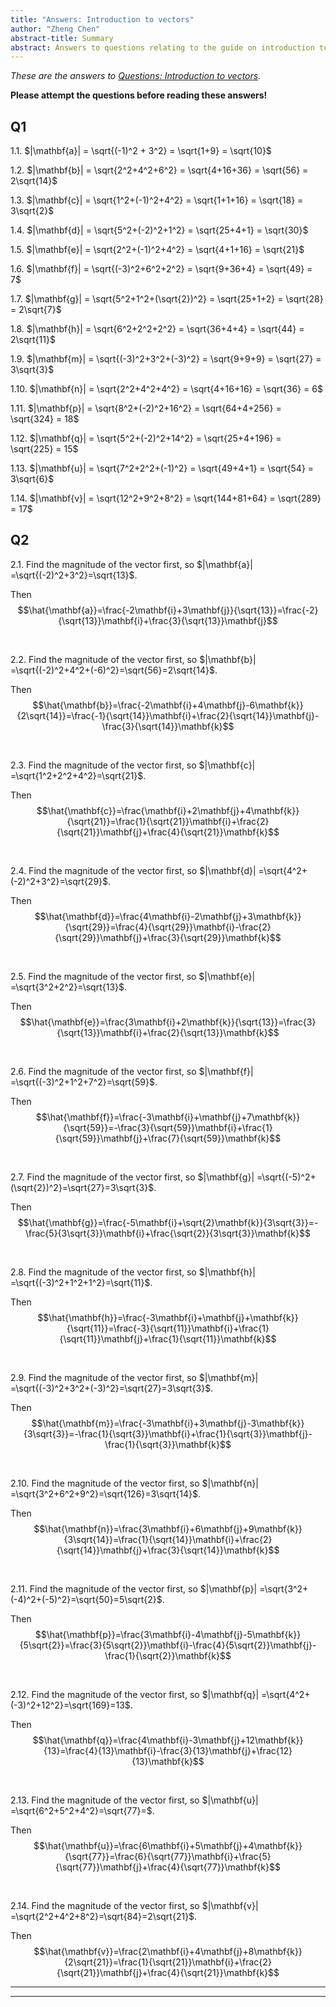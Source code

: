```yaml
---
title: "Answers: Introduction to vectors"
author: "Zheng Chen"
abstract-title: Summary
abstract: Answers to questions relating to the guide on introduction to vectors.
---
```


*These are the answers to [Questions: Introduction to vectors](../questions/qs-introductiontovectors.qmd).* 

**Please attempt the questions before reading these answers!**

<!-- ## Q1 {.unnumbered} -->

<!-- Are these vectors parallel? -->

<!-- 1.1. $\overrightarrow{CD}=\begin{pmatrix}6\\2\end{pmatrix}=2\begin{pmatrix}3\\1\end{pmatrix}$ so $\overrightarrow{CD}$ is a multiple of $\overrightarrow{AB}$ so they are parallel to each other. -->

<!-- 1.2. You can use factorisation to get $\overrightarrow{EF}=\begin{pmatrix}6x\\-3y\end{pmatrix}=3\begin{pmatrix}2x\\-y\end{pmatrix}$ thus showing that it is a multiple and therefore parallel. -->

<!-- 1.3. You can show that $\overrightarrow{BC}=\begin{pmatrix}8\\-4\end{pmatrix}=4\begin{pmatrix}2\\-1\end{pmatrix}$ therefore being a multiple, so they are parallel. -->

<!-- 1.4. Since $\begin{pmatrix}4\\2\\0\end{pmatrix}$ is not a multiple of $\begin{pmatrix}8\\-4\\0\end{pmatrix}$, so $\overrightarrow{DE}$ is not parallel to $\overrightarrow{BC}$. -->

<!-- 1.5.  $\overrightarrow{MO}=\begin{pmatrix}6\\8\\10\end{pmatrix}=-2\begin{pmatrix}-3\\-4\\-5\end{pmatrix}$ so they are parallel. -->


## Q1 {-}

1.1. $|\mathbf{a}| = \sqrt{(-1)^2 + 3^2} = \sqrt{1+9} = \sqrt{10}$

1.2. $|\mathbf{b}| = \sqrt{2^2+4^2+6^2} = \sqrt{4+16+36} = \sqrt{56} = 2\sqrt{14}$

1.3. $|\mathbf{c}| = \sqrt{1^2+(-1)^2+4^2} = \sqrt{1+1+16} = \sqrt{18} = 3\sqrt{2}$

1.4. $|\mathbf{d}| = \sqrt{5^2+(-2)^2+1^2} = \sqrt{25+4+1} = \sqrt{30}$

1.5. $|\mathbf{e}| = \sqrt{2^2+(-1)^2+4^2} = \sqrt{4+1+16} = \sqrt{21}$

1.6. $|\mathbf{f}| = \sqrt{(-3)^2+6^2+2^2} = \sqrt{9+36+4} = \sqrt{49} = 7$

1.7. $|\mathbf{g}| = \sqrt{5^2+1^2+(\sqrt{2})^2} = \sqrt{25+1+2} = \sqrt{28} = 2\sqrt{7}$

1.8. $|\mathbf{h}| = \sqrt{6^2+2^2+2^2} = \sqrt{36+4+4} = \sqrt{44} = 2\sqrt{11}$

1.9. $|\mathbf{m}| = \sqrt{(-3)^2+3^2+(-3)^2} = \sqrt{9+9+9} = \sqrt{27} = 3\sqrt{3}$

1.10. $|\mathbf{n}| = \sqrt{2^2+4^2+4^2} = \sqrt{4+16+16} = \sqrt{36} = 6$

1.11. $|\mathbf{p}| = \sqrt{8^2+(-2)^2+16^2} = \sqrt{64+4+256} = \sqrt{324} = 18$

1.12. $|\mathbf{q}| = \sqrt{5^2+(-2)^2+14^2} = \sqrt{25+4+196} = \sqrt{225} = 15$

1.13. $|\mathbf{u}| = \sqrt{7^2+2^2+(-1)^2} = \sqrt{49+4+1} = \sqrt{54} = 3\sqrt{6}$

1.14. $|\mathbf{v}| = \sqrt{12^2+9^2+8^2} = \sqrt{144+81+64} = \sqrt{289} = 17$


## Q2 {-}

2.1. Find the magnitude of the vector first, so $|\mathbf{a}| =\sqrt{(-2)^2+3^2}=\sqrt{13}$. 

Then $$\hat{\mathbf{a}}=\frac{-2\mathbf{i}+3\mathbf{j}}{\sqrt{13}}=\frac{-2}{\sqrt{13}}\mathbf{i}+\frac{3}{\sqrt{13}}\mathbf{j}$$

 

2.2. Find the magnitude of the vector first, so $|\mathbf{b}| =\sqrt{(-2)^2+4^2+(-6)^2}=\sqrt{56}=2\sqrt{14}$.

Then $$\hat{\mathbf{b}}=\frac{-2\mathbf{i}+4\mathbf{j}-6\mathbf{k}}{2\sqrt{14}}=\frac{-1}{\sqrt{14}}\mathbf{i}+\frac{2}{\sqrt{14}}\mathbf{j}-\frac{3}{\sqrt{14}}\mathbf{k}$$

 

2.3. Find the magnitude of the vector first, so $|\mathbf{c}| =\sqrt{1^2+2^2+4^2}=\sqrt{21}$.

Then $$\hat{\mathbf{c}}=\frac{\mathbf{i}+2\mathbf{j}+4\mathbf{k}}{\sqrt{21}}=\frac{1}{\sqrt{21}}\mathbf{i}+\frac{2}{\sqrt{21}}\mathbf{j}+\frac{4}{\sqrt{21}}\mathbf{k}$$

 

2.4. Find the magnitude of the vector first, so $|\mathbf{d}| =\sqrt{4^2+(-2)^2+3^2}=\sqrt{29}$. 

Then $$\hat{\mathbf{d}}=\frac{4\mathbf{i}-2\mathbf{j}+3\mathbf{k}}{\sqrt{29}}=\frac{4}{\sqrt{29}}\mathbf{i}-\frac{2}{\sqrt{29}}\mathbf{j}+\frac{3}{\sqrt{29}}\mathbf{k}$$

 

2.5. Find the magnitude of the vector first, so $|\mathbf{e}| =\sqrt{3^2+2^2}=\sqrt{13}$. 

Then $$\hat{\mathbf{e}}=\frac{3\mathbf{i}+2\mathbf{k}}{\sqrt{13}}=\frac{3}{\sqrt{13}}\mathbf{i}+\frac{2}{\sqrt{13}}\mathbf{k}$$

 

2.6. Find the magnitude of the vector first, so $|\mathbf{f}| =\sqrt{(-3)^2+1^2+7^2}=\sqrt{59}$. 

Then $$\hat{\mathbf{f}}=\frac{-3\mathbf{i}+\mathbf{j}+7\mathbf{k}}{\sqrt{59}}=-\frac{3}{\sqrt{59}}\mathbf{i}+\frac{1}{\sqrt{59}}\mathbf{j}+\frac{7}{\sqrt{59}}\mathbf{k}$$

 

2.7. Find the magnitude of the vector first, so $|\mathbf{g}| =\sqrt{(-5)^2+(\sqrt{2})^2}=\sqrt{27}=3\sqrt{3}$. 

Then $$\hat{\mathbf{g}}=\frac{-5\mathbf{i}+\sqrt{2}\mathbf{k}}{3\sqrt{3}}=-\frac{5}{3\sqrt{3}}\mathbf{i}+\frac{\sqrt{2}}{3\sqrt{3}}\mathbf{k}$$

 

2.8. Find the magnitude of the vector first, so $|\mathbf{h}| =\sqrt{(-3)^2+1^2+1^2}=\sqrt{11}$. 

Then $$\hat{\mathbf{h}}=\frac{-3\mathbf{i}+\mathbf{j}+\mathbf{k}}{\sqrt{11}}=\frac{-3}{\sqrt{11}}\mathbf{i}+\frac{1}{\sqrt{11}}\mathbf{j}+\frac{1}{\sqrt{11}}\mathbf{k}$$

 

2.9. Find the magnitude of the vector first, so $|\mathbf{m}| =\sqrt{(-3)^2+3^2+(-3)^2}=\sqrt{27}=3\sqrt{3}$. 

Then $$\hat{\mathbf{m}}=\frac{-3\mathbf{i}+3\mathbf{j}-3\mathbf{k}}{3\sqrt{3}}=-\frac{1}{\sqrt{3}}\mathbf{i}+\frac{1}{\sqrt{3}}\mathbf{j}-\frac{1}{\sqrt{3}}\mathbf{k}$$

 

2.10. Find the magnitude of the vector first, so $|\mathbf{n}| =\sqrt{3^2+6^2+9^2}=\sqrt{126}=3\sqrt{14}$. 

Then $$\hat{\mathbf{n}}=\frac{3\mathbf{i}+6\mathbf{j}+9\mathbf{k}}{3\sqrt{14}}=\frac{1}{\sqrt{14}}\mathbf{i}+\frac{2}{\sqrt{14}}\mathbf{j}+\frac{3}{\sqrt{14}}\mathbf{k}$$

 

2.11. Find the magnitude of the vector first, so $|\mathbf{p}| =\sqrt{3^2+(-4)^2+(-5)^2}=\sqrt{50}=5\sqrt{2}$. 

Then $$\hat{\mathbf{p}}=\frac{3\mathbf{i}-4\mathbf{j}-5\mathbf{k}}{5\sqrt{2}}=\frac{3}{5\sqrt{2}}\mathbf{i}-\frac{4}{5\sqrt{2}}\mathbf{j}-\frac{1}{\sqrt{2}}\mathbf{k}$$

 

2.12. Find the magnitude of the vector first, so $|\mathbf{q}| =\sqrt{4^2+(-3)^2+12^2}=\sqrt{169}=13$. 

Then $$\hat{\mathbf{q}}=\frac{4\mathbf{i}-3\mathbf{j}+12\mathbf{k}}{13}=\frac{4}{13}\mathbf{i}-\frac{3}{13}\mathbf{j}+\frac{12}{13}\mathbf{k}$$

 

2.13. Find the magnitude of the vector first, so $|\mathbf{u}| =\sqrt{6^2+5^2+4^2}=\sqrt{77}=$. 

Then $$\hat{\mathbf{u}}=\frac{6\mathbf{i}+5\mathbf{j}+4\mathbf{k}}{\sqrt{77}}=\frac{6}{\sqrt{77}}\mathbf{i}+\frac{5}{\sqrt{77}}\mathbf{j}+\frac{4}{\sqrt{77}}\mathbf{k}$$

 

2.14. Find the magnitude of the vector first, so $|\mathbf{v}| =\sqrt{2^2+4^2+8^2}=\sqrt{84}=2\sqrt{21}$. 

Then $$\hat{\mathbf{v}}=\frac{2\mathbf{i}+4\mathbf{j}+8\mathbf{k}}{2\sqrt{21}}=\frac{1}{\sqrt{21}}\mathbf{i}+\frac{2}{\sqrt{21}}\mathbf{j}+\frac{4}{\sqrt{21}}\mathbf{k}$$

---

---
